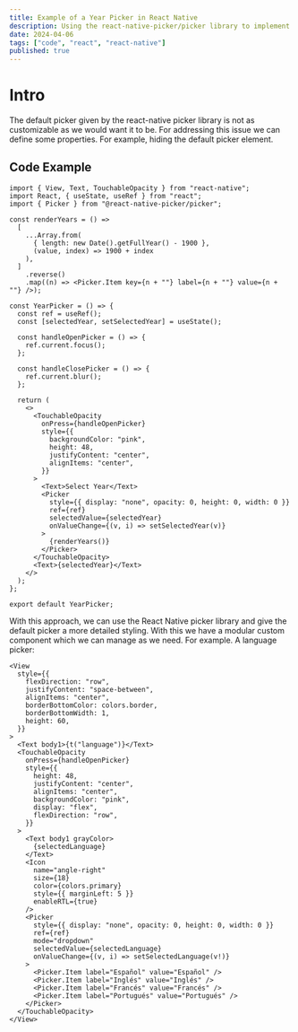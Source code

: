 ```yaml
---
title: Example of a Year Picker in React Native
description: Using the react-native-picker/picker library to implement a custom picker.
date: 2024-04-06
tags: ["code", "react", "react-native"]
published: true
---
```


# Intro

The default picker given by the react-native picker library is not as customizable as we would want it to be.
For addressing this issue we can define some properties. For example, hiding the default picker element.

## Code Example

```tsx
import { View, Text, TouchableOpacity } from "react-native";
import React, { useState, useRef } from "react";
import { Picker } from "@react-native-picker/picker";

const renderYears = () =>
  [
    ...Array.from(
      { length: new Date().getFullYear() - 1900 },
      (value, index) => 1900 + index
    ),
  ]
    .reverse()
    .map((n) => <Picker.Item key={n + ""} label={n + ""} value={n + ""} />);

const YearPicker = () => {
  const ref = useRef();
  const [selectedYear, setSelectedYear] = useState();

  const handleOpenPicker = () => {
    ref.current.focus();
  };

  const handleClosePicker = () => {
    ref.current.blur();
  };

  return (
    <>
      <TouchableOpacity
        onPress={handleOpenPicker}
        style={{
          backgroundColor: "pink",
          height: 48,
          justifyContent: "center",
          alignItems: "center",
        }}
      >
        <Text>Select Year</Text>
        <Picker
          style={{ display: "none", opacity: 0, height: 0, width: 0 }}
          ref={ref}
          selectedValue={selectedYear}
          onValueChange={(v, i) => setSelectedYear(v)}
        >
          {renderYears()}
        </Picker>
      </TouchableOpacity>
      <Text>{selectedYear}</Text>
    </>
  );
};

export default YearPicker;
```

With this approach, we can use the React Native picker library and give the default picker a more detailed styling. With this we have a modular custom component which we can manage as we need.
For example. A language picker:

```tsx
<View
  style={{
    flexDirection: "row",
    justifyContent: "space-between",
    alignItems: "center",
    borderBottomColor: colors.border,
    borderBottomWidth: 1,
    height: 60,
  }}
>
  <Text body1>{t("language")}</Text>
  <TouchableOpacity
    onPress={handleOpenPicker}
    style={{
      height: 48,
      justifyContent: "center",
      alignItems: "center",
      backgroundColor: "pink",
      display: "flex",
      flexDirection: "row",
    }}
  >
    <Text body1 grayColor>
      {selectedLanguage}
    </Text>
    <Icon
      name="angle-right"
      size={18}
      color={colors.primary}
      style={{ marginLeft: 5 }}
      enableRTL={true}
    />
    <Picker
      style={{ display: "none", opacity: 0, height: 0, width: 0 }}
      ref={ref}
      mode="dropdown"
      selectedValue={selectedLanguage}
      onValueChange={(v, i) => setSelectedLanguage(v!)}
    >
      <Picker.Item label="Español" value="Español" />
      <Picker.Item label="Inglés" value="Inglés" />
      <Picker.Item label="Francés" value="Francés" />
      <Picker.Item label="Portugués" value="Portugués" />
    </Picker>
  </TouchableOpacity>
</View>
```
